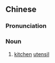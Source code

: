 {{also|厨具}}
==Chinese==
{{zh-forms|s=厨具}}

===Pronunciation===
{{zh-pron
|m=chújù
|c=cyu4 geoi6
|mn=tû-khū/tû-kū
|cat=n
}}

===Noun===
{{zh-noun}}

# [[kitchen]] [[utensil]]